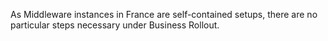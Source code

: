 As Middleware instances in France are self-contained setups, there are no particular steps necessary under Business Rollout.